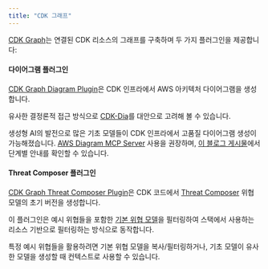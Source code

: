 ```yaml
---
title: "CDK 그래프"
---
```





[CDK Graph](https://aws.github.io/aws-pdk/developer_guides/cdk-graph/index.html)는 연결된 CDK 리소스의 그래프를 구축하며 두 가지 플러그인을 제공합니다:

#### 다이어그램 플러그인

[CDK Graph Diagram Plugin](https://aws.github.io/aws-pdk/developer_guides/cdk-graph-plugin-diagram/index.html)은 CDK 인프라에서 AWS 아키텍처 다이어그램을 생성합니다.

유사한 결정론적 접근 방식으로 [CDK-Dia](https://github.com/pistazie/cdk-dia)를 대안으로 고려해 볼 수 있습니다.

생성형 AI의 발전으로 많은 기초 모델들이 CDK 인프라에서 고품질 다이어그램 생성이 가능해졌습니다. [AWS Diagram MCP Server](https://github.com/awslabs/mcp/tree/main/src/aws-diagram-mcp-server) 사용을 권장하며, [이 블로그 게시물](https://aws.amazon.com/blogs/machine-learning/build-aws-architecture-diagrams-using-amazon-q-cli-and-mcp/)에서 단계별 안내를 확인할 수 있습니다.

#### Threat Composer 플러그인

[CDK Graph Threat Composer Plugin](https://aws.github.io/aws-pdk/developer_guides/cdk-graph-plugin-threat-composer/index.html)은 CDK 코드에서 [Threat Composer](https://github.com/awslabs/threat-composer/) 위협 모델의 초기 버전을 생성합니다.

이 플러그인은 예시 위협들을 포함한 [기본 위협 모델](https://github.com/aws/aws-pdk/tree/mainline/packages/cdk-graph-plugin-threat-composer/src/model-generator/base-model)을 필터링하여 스택에서 사용하는 리소스 기반으로 필터링하는 방식으로 동작합니다.

특정 예시 위협들을 활용하려면 기본 위협 모델을 복사/필터링하거나, 기초 모델이 유사한 모델을 생성할 때 컨텍스트로 사용할 수 있습니다.